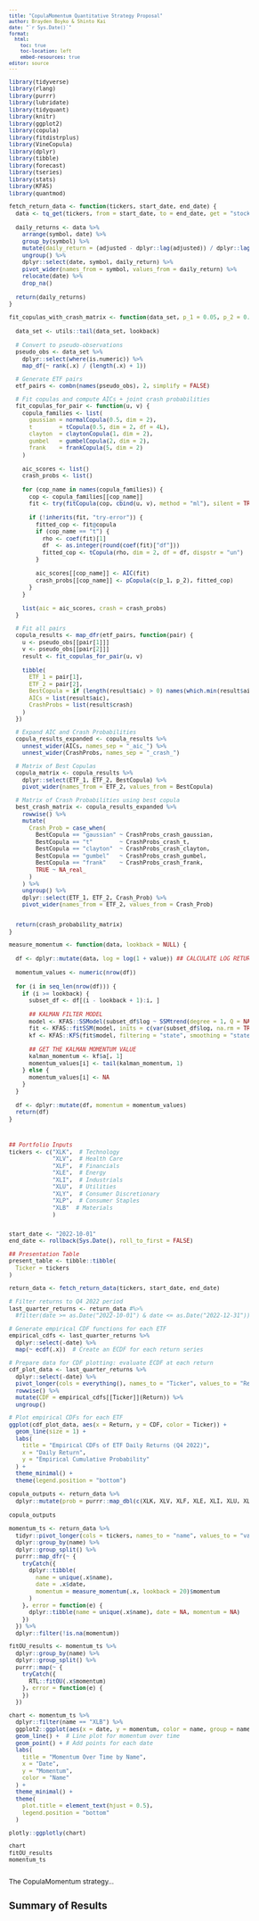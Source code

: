 ```yaml
---
title: "CopulaMomentum Quantitative Strategy Proposal"
author: Brayden Boyko & Shinto Kai
date: "`r Sys.Date()`"
format: 
  html:
    toc: true
    toc-location: left
    embed-resources: true
editor: source
---
```


```{=html}
<style type="text/css"> body, td {font-size: 12px;} code.r{font-size: 10px;} pre {font-size: 10px} </style>
```

```r

library(tidyverse)
library(rlang)
library(purrr)
library(lubridate)
library(tidyquant)
library(knitr)
library(ggplot2)
library(copula)
library(fitdistrplus)
library(VineCopula) 
library(dplyr)
library(tibble)
library(forecast)
library(tseries)
library(stats)
library(KFAS)
library(quantmod)

fetch_return_data <- function(tickers, start_date, end_date) {
  data <- tq_get(tickers, from = start_date, to = end_date, get = "stock.prices")
  
  daily_returns <- data %>%
    arrange(symbol, date) %>%
    group_by(symbol) %>%
    mutate(daily_return = (adjusted - dplyr::lag(adjusted)) / dplyr::lag(adjusted)) %>%
    ungroup() %>%  
    dplyr::select(date, symbol, daily_return) %>%
    pivot_wider(names_from = symbol, values_from = daily_return) %>%
    relocate(date) %>%
    drop_na()
  
  return(daily_returns)
}

fit_copulas_with_crash_matrix <- function(data_set, p_1 = 0.05, p_2 = 0.05, lookback=91) {
  
  data_set <- utils::tail(data_set, lookback)
  
  # Convert to pseudo-observations
  pseudo_obs <- data_set %>%
    dplyr::select(where(is.numeric)) %>%
    map_df(~ rank(.x) / (length(.x) + 1))

  # Generate ETF pairs
  etf_pairs <- combn(names(pseudo_obs), 2, simplify = FALSE)

  # Fit copulas and compute AICs + joint crash probabilities
  fit_copulas_for_pair <- function(u, v) {
    copula_families <- list(
      gaussian = normalCopula(0.5, dim = 2),
      t        = tCopula(0.5, dim = 2, df = 4L),
      clayton  = claytonCopula(1, dim = 2),
      gumbel   = gumbelCopula(2, dim = 2),
      frank    = frankCopula(5, dim = 2)
    )
    
    aic_scores <- list()
    crash_probs <- list()
    
    for (cop_name in names(copula_families)) {
      cop <- copula_families[[cop_name]]
      fit <- try(fitCopula(cop, cbind(u, v), method = "ml"), silent = TRUE)
      
      if (!inherits(fit, "try-error")) {
        fitted_cop <- fit@copula
        if (cop_name == "t") {
          rho <- coef(fit)[1]
          df  <- as.integer(round(coef(fit)["df"]))
          fitted_cop <- tCopula(rho, dim = 2, df = df, dispstr = "un")
        }
        
        aic_scores[[cop_name]] <- AIC(fit)
        crash_probs[[cop_name]] <- pCopula(c(p_1, p_2), fitted_cop)
      }
    }
    
    list(aic = aic_scores, crash = crash_probs)
  }

  # Fit all pairs
  copula_results <- map_dfr(etf_pairs, function(pair) {
    u <- pseudo_obs[[pair[1]]]
    v <- pseudo_obs[[pair[2]]]
    result <- fit_copulas_for_pair(u, v)
    
    tibble(
      ETF_1 = pair[1],
      ETF_2 = pair[2],
      BestCopula = if (length(result$aic) > 0) names(which.min(result$aic)) else NA,
      AICs = list(result$aic),
      CrashProbs = list(result$crash)
    )
  })

  # Expand AIC and Crash Probabilities
  copula_results_expanded <- copula_results %>%
    unnest_wider(AICs, names_sep = "_aic_") %>%
    unnest_wider(CrashProbs, names_sep = "_crash_")

  # Matrix of Best Copulas
  copula_matrix <- copula_results %>%
    dplyr::select(ETF_1, ETF_2, BestCopula) %>%
    pivot_wider(names_from = ETF_2, values_from = BestCopula)

  # Matrix of Crash Probabilities using best copula
  best_crash_matrix <- copula_results_expanded %>%
    rowwise() %>%
    mutate(
      Crash_Prob = case_when(
        BestCopula == "gaussian" ~ CrashProbs_crash_gaussian,
        BestCopula == "t"        ~ CrashProbs_crash_t,
        BestCopula == "clayton"  ~ CrashProbs_crash_clayton,
        BestCopula == "gumbel"   ~ CrashProbs_crash_gumbel,
        BestCopula == "frank"    ~ CrashProbs_crash_frank,
        TRUE ~ NA_real_
      )
    ) %>%
    ungroup() %>%
    dplyr::select(ETF_1, ETF_2, Crash_Prob) %>%
    pivot_wider(names_from = ETF_2, values_from = Crash_Prob)

  
  return(crash_probability_matrix)
}

measure_momentum <- function(data, lookback = NULL) {
  
  df <- dplyr::mutate(data, log = log(1 + value)) ## CALCULATE LOG RETURNS
  
  momentum_values <- numeric(nrow(df))
  
  for (i in seq_len(nrow(df))) {
    if (i >= lookback) {
      subset_df <- df[(i - lookback + 1):i, ]
      
      ## KALMAN FILTER MODEL
      model <- KFAS::SSModel(subset_df$log ~ SSMtrend(degree = 1, Q = NA), H = NA)
      fit <- KFAS::fitSSM(model, inits = c(var(subset_df$log, na.rm = TRUE), var(subset_df$log, na.rm = TRUE)), method = "BFGS") ## Broyden–Fletcher–Goldfarb–Shanno
      kf <- KFAS::KFS(fit$model, filtering = "state", smoothing = "state")
      
      ## GET THE KALMAN MOMENTUM VALUE
      kalman_momentum <- kf$a[, 1]
      momentum_values[i] <- tail(kalman_momentum, 1)
    } else {
      momentum_values[i] <- NA 
    }
  }
  
  df <- dplyr::mutate(df, momentum = momentum_values)
  return(df)
}




```



```r

## Portfolio Inputs
tickers <- c("XLK",  # Technology
             "XLV",  # Health Care
             "XLF",  # Financials
             "XLE",  # Energy
             "XLI",  # Industrials
             "XLU",  # Utilities
             "XLY",  # Consumer Discretionary
             "XLP",  # Consumer Staples
             "XLB"  # Materials
             )


start_date <- "2022-10-01"
end_date <- rollback(Sys.Date(), roll_to_first = FALSE)

## Presentation Table
present_table <- tibble::tibble(
  Ticker = tickers
)

return_data <- fetch_return_data(tickers, start_date, end_date)

```

```r
# Filter returns to Q4 2022 period
last_quarter_returns <- return_data #%>%
  #filter(date >= as.Date("2022-10-01") & date <= as.Date("2022-12-31"))

# Generate empirical CDF functions for each ETF
empirical_cdfs <- last_quarter_returns %>%
  dplyr::select(-date) %>%
  map(~ ecdf(.x))  # Create an ECDF for each return series

# Prepare data for CDF plotting: evaluate ECDF at each return
cdf_plot_data <- last_quarter_returns %>%
  dplyr::select(-date) %>%
  pivot_longer(cols = everything(), names_to = "Ticker", values_to = "Return") %>%
  rowwise() %>%
  mutate(CDF = empirical_cdfs[[Ticker]](Return)) %>%
  ungroup()

# Plot empirical CDFs for each ETF
ggplot(cdf_plot_data, aes(x = Return, y = CDF, color = Ticker)) +
  geom_line(size = 1) +
  labs(
    title = "Empirical CDFs of ETF Daily Returns (Q4 2022)",
    x = "Daily Return",
    y = "Empirical Cumulative Probability"
  ) +
  theme_minimal() +
  theme(legend.position = "bottom")


```

```r

copula_outputs <- return_data %>% 
  dplyr::mutate(prob = purrr::map_dbl(c(XLK, XLV, XLF, XLE, XLI, XLU, XLY, XLP, XLB), ~fit_copulas_with_crash_matrix(.x, p_1 = 0.05, p_2 = 0.05, lookback = 20)))
  
copula_outputs


```

```r

momentum_ts <- return_data %>%
  tidyr::pivot_longer(cols = tickers, names_to = "name", values_to = "value") %>%
  dplyr::group_by(name) %>%
  dplyr::group_split() %>%
  purrr::map_dfr(~ {
    tryCatch({
      dplyr::tibble(
        name = unique(.x$name),
        date = .x$date,
        momentum = measure_momentum(.x, lookback = 20)$momentum
      )
    }, error = function(e) {
      dplyr::tibble(name = unique(.x$name), date = NA, momentum = NA)
    })
  }) %>% 
  dplyr::filter(!is.na(momentum))

fitOU_results <- momentum_ts %>%
  dplyr::group_by(name) %>%
  dplyr::group_split() %>%
  purrr::map(~ {
    tryCatch({
      RTL::fitOU(.x$momentum)
    }, error = function(e) {
    })
  })

chart <- momentum_ts %>%
  dplyr::filter(name == "XLB") %>%
  ggplot2::ggplot(aes(x = date, y = momentum, color = name, group = name)) + # Remove the extra comma
  geom_line() +  # Line plot for momentum over time
  geom_point() + # Add points for each date
  labs(
    title = "Momentum Over Time by Name",
    x = "Date",
    y = "Momentum",
    color = "Name"
  ) +
  theme_minimal() +
  theme(
    plot.title = element_text(hjust = 0.5),
    legend.position = "bottom"
  )

plotly::ggplotly(chart)

chart
fitOU_results
momentum_ts

```


```r



```

The CopulaMomentum strategy...

## Summary of Results


